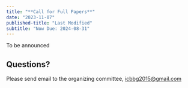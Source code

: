 ```yaml
---
title: "**Call for Full Papers**"
date: "2023-11-07"
published-title: "Last Modified"
subtitle: "Now Due: 2024-08-31"
---
```


::: {.callout-note}
To be announced
:::

## Questions?

Please send email to the organizing committee, <icbbg2015@gmail.com>
